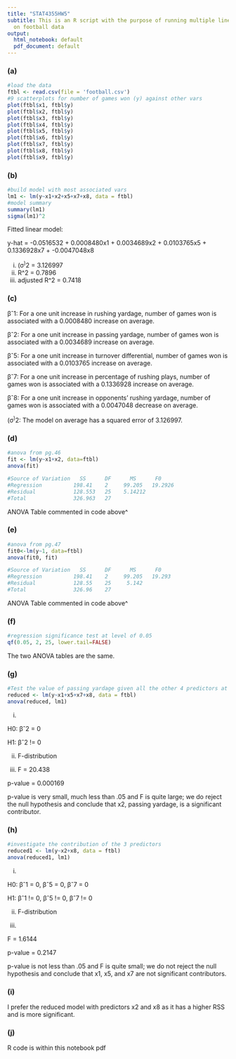 ```yaml
---
title: "STAT4355HW5"
subtitle: This is an R script with the purpose of running multiple linear regression
  on football data
output:
  html_notebook: default
  pdf_document: default
---
```



### (a)
```r
#load the data
ftbl <- read.csv(file = 'football.csv')
#9 scatterplots for number of games won (y) against other vars
plot(ftbl$x1, ftbl$y)
plot(ftbl$x2, ftbl$y)
plot(ftbl$x3, ftbl$y)
plot(ftbl$x4, ftbl$y)
plot(ftbl$x5, ftbl$y)
plot(ftbl$x6, ftbl$y)
plot(ftbl$x7, ftbl$y)
plot(ftbl$x8, ftbl$y)
plot(ftbl$x9, ftbl$y)
```
### (b)
```r
#build model with most associated vars
lm1 <- lm(y~x1+x2+x5+x7+x8, data = ftbl)
#model summary
summary(lm1)
sigma(lm1)^2
```
Fitted linear model:

y-hat = -0.0516532 + 0.0008480x1 + 0.0034689x2 + 0.0103765x5 + 0.1336928x7 + -0.0047048x8 

(i)
(σ^)^2 = 3.126997
(ii)
R^2 = 0.7896
(iii)
adjusted R^2 = 0.7418

### (c)
βˆ1: For a one unit increase in rushing yardage, number of games won is associated with a 0.0008480 increase on average.

βˆ2: For a one unit increase in passing yardage, number of games won is associated with a 0.0034689 increase on average.

βˆ5: For a one unit increase in turnover differential, number of games won is associated with a 0.0103765 increase on average.

βˆ7: For a one unit increase in percentage of rushing plays, number of games won is associated with a 0.1336928 increase on average.

βˆ8: For a one unit increase in  opponents’ rushing yardage, number of games won is associated with a 0.0047048 decrease on average.

(σ^)^2: The model on average has a squared error of 3.126997.

### (d)
```r
#anova from pg.46
fit <- lm(y~x1+x2, data=ftbl)
anova(fit)

#Source of Variation   SS      DF      MS      F0 
#Regression          198.41    2     99.205   19.2926
#Residual            128.553   25    5.14212 
#Total               326.963   27   
```
ANOVA Table commented in code above^

### (e)
```r
#anova from pg.47
fit0<-lm(y~1, data=ftbl)
anova(fit0, fit)

#Source of Variation   SS      DF      MS      F0 
#Regression          198.41    2     99.205   19.293
#Residual            128.55    25     5.142 
#Total               326.96    27    
```
ANOVA Table commented in code above^

### (f)
```r
#regression significance test at level of 0.05
qf(0.05, 2, 25, lower.tail=FALSE)
```
The two ANOVA tables are the same.

### (g)
```r
#Test the value of passing yardage given all the other 4 predictors at significance level of 0.05
reduced <- lm(y~x1+x5+x7+x8, data = ftbl)
anova(reduced, lm1)
```
i. 

H0: βˆ2 = 0

H1: βˆ2 != 0

ii. F-distribution

iii. 
F = 20.438 

p-value = 0.000169

p-value is very small, much less than .05 and F is quite large; we do reject the null hypothesis and conclude that x2, passing yardage, is a significant contributor.

### (h)
```r
#investigate the contribution of the 3 predictors
reduced1 <- lm(y~x2+x8, data = ftbl)
anova(reduced1, lm1)
```
i. 

H0: βˆ1 = 0, βˆ5 = 0, βˆ7 = 0

H1: βˆ1 != 0, βˆ5 != 0, βˆ7 != 0

ii. F-distribution

iii. 

F = 1.6144

p-value = 0.2147

p-value is not less than .05 and F is quite small; we do not reject the null hypothesis and conclude that x1, x5, and x7 are not significant contributors.

### (i)
I prefer the reduced model with predictors x2 and x8 as it has a higher RSS and is more significant.

### (j)
R code is within this notebook pdf
